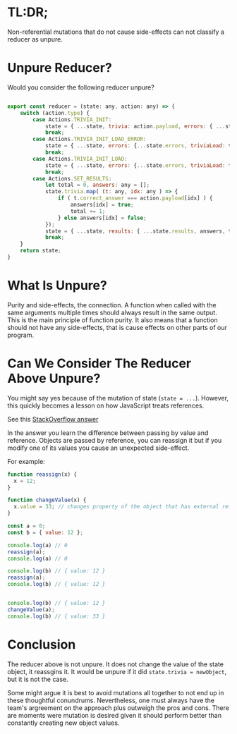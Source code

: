 
# TL:DR;

Non-referential mutations that do not cause side-effects can not classify a reducer as unpure.


# Unpure Reducer?

Would you consider the following reducer unpure? 

```jsx 

export const reducer = (state: any, action: any) => {
    switch (action.type) {
        case Actions.TRIVIA_INIT: 
            state = { ...state, trivia: action.payload, errors: { ...state.errors, triviaLoad: false }, loading: { ...state.loading, triviaLoad: false } };
            break;
        case Actions.TRIVIA_INIT_LOAD_ERROR:
            state = { ...state, errors: {...state.errors, triviaLoad: true }, loading: { ...state.loading, triviaLoad: false }};
            break;
        case Actions.TRIVIA_INIT_LOAD:
            state = { ...state, errors: {...state.errors, triviaLoad: false }, loading: { ...state.loading, triviaLoad: true } };
            break;
        case Actions.SET_RESULTS:
            let total = 0, answers: any = [];
            state.trivia.map( (t: any, idx: any ) => {
                if ( t.correct_answer === action.payload[idx] ) {
                    answers[idx] = true;
                    total += 1;
                } else answers[idx] = false;
            });
            state = { ...state, results: { ...state.results, answers, total } };
            break;
    }
    return state;
}

```


# **What Is Unpure?**


Purity and side-effects, the connection. A function when called with the same arguments multiple times should always result in the same output. This is the main principle of function purity. It also means that a function should not have any side-effects, that is cause effects on other parts of our program. 

# Can We Consider The Reducer Above Unpure? 

You might say yes because of the mutation of state (`state = ...`). However, this quickly becomes a lesson on how JavaScript treats references.

See this [StackOverflow answer](https://stackoverflow.com/questions/6605640/javascript-by-reference-vs-by-value#:~:text=Javascript%20is%20always%20pass%20by,a%20new%20primitive%20or%20object.)

In the answer you learn the difference between passing by value and reference. Objects are passed by reference, you can reassign it but if you modify one of its values you cause an unexpected side-effect. 


For example:

```jsx 
function reassign(x) {
  x = 12;
}

function changeValue(x) {
  x.value = 33; // changes property of the object that has external reference
}

const a = 0;
const b = { value: 12 };

console.log(a) // 0
reassign(a); 
console.log(a) // 0

console.log(b) // { value: 12 }
reassign(a); 
console.log(b) // { value: 12 }


console.log(b) // { value: 12 }
changeValue(a);  
console.log(b) // { value: 33 }


```


# Conclusion

The reducer above is not unpure. It does not change the value of the state object, it reassgins it. It would be unpure if it did `state.trivia = newObject`, but it is not the case. 

Some might argue it is best to avoid mutations all together to not end up in these thoughtful conundrums. Nevertheless, one must always have the team's argreement on the approach plus outweigh the pros and cons. There are moments were mutation is desired given it should perform better than constantly creating new object values.  





